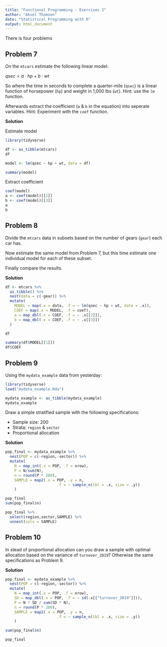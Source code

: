 ```yaml
---
title: "Functional Programming - Exercises 2"
author: "Aksel Thomsen"
date: "Statistical Programming with R"
output: html_document
---
```


There is four problems 

## Problem 7

On the `mtcars` estimate the following linear model:

$qsec = a \cdot hp + b \cdot wt$

So where the time in seconds to complete a quarter-mile (`qsec`) is a linear function of horsepower (`hp`) and weight in 1,000 lbs (`wt`). Hint: use the `lm` function.

Afterwards extract the coefficient (`a` & `b` in the equation) into seperate variables.
Hint: Experiment with the `coef` function.

**Solution**

Estimate model

```r
library(tidyverse)

df <- as_tibble(mtcars)
df

model <- lm(qsec ~ hp + wt, data = df)

summary(model)
```

Extract coefficient

```r
coef(model)
a <- coef(model)[[2]]
b <- coef(model)[[3]]
a
b
```

## Problem 8

Divide the `mtcars` data in subsets based on the number of gears (`gear`) each car has.

Now estimate the same model from Problem 7, but this time estimate one individual model for each of these subset.

Finally compare the results.

**Solution**

```r
df <- mtcars %>% 
  as_tibble() %>% 
  nest(data = c(-gear)) %>% 
  mutate(
    MODEL = map(.x = data, .f = ~ lm(qsec ~ hp + wt, data = .x)),
    COEF = map(.x = MODEL, .f = coef),
    a = map_dbl(.x = COEF, .f = ~ .x[[2]]),
    b = map_dbl(.x = COEF, .f = ~ .x[[3]])
  )

df

summary(df$MODEL[[1]])
df$COEF
```

## Problem 9

Using the `mydata_example` data from yesterday:

```r
library(tidyverse)
load("mydata_example.Rda")

mydata_example <- as_tibble(mydata_example)
mydata_example
```

Draw a simple stratified sample with the following specifications:

- Sample size: 200
- Strata: `region` & `sector`
- Proportional allocation

**Solution**

```r
pop_final <- mydata_example %>% 
  nest(POP = c(-region,-sector)) %>% 
  mutate(
    N = map_int(.x = POP, .f = nrow),
    P = N/sum(N),
    n = round(P * 200),
    SAMPLE = map2(.x = POP, .y = n, 
                       .f = ~ sample_n(tbl = .x, size = .y))
    )

pop_final
sum(pop_final$n)

pop_final %>% 
  select(region,sector,SAMPLE) %>% 
  unnest(cols = SAMPLE)
```

## Problem 10

In stead of proportional allocation can you draw a sample with optimal allocation based on the variance of `turnover_2019`?
Otherwise the same specifications as Problem 9.

**Solution**

```r
pop_final <- mydata_example %>% 
  nest(POP = c(-region,-sector)) %>% 
  mutate(
    N = map_int(.x = POP, .f = nrow),
    SD = map_dbl(.x = POP, .f = ~ sd(.x[["turnover_2019"]])),
    P = N * SD / sum(SD * N),
    n = round(P * 200),
    SAMPLE = map2(.x = POP, .y = n, 
                       .f = ~ sample_n(tbl = .x, size = .y))
    )

sum(pop_final$n)

pop_final
```

